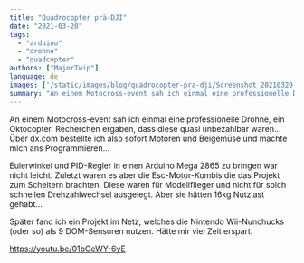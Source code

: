 ```yaml
---
title: "Quadrocopter prä-DJI"
date: "2021-03-20"
tags: 
  - "arduino"
  - "drohne"
  - "quadcopter"
authors: ["MajorTwip"]
language: de
images: ['/static/images/blog/quadrocopter-pra-dji/Screenshot_20210320-204149_YouTube.jpg']
summary: "An einem Motocross-event sah ich einmal eine professionelle Drohne, ein Oktocopter. Recherchen ergaben, dass diese quasi unbezahlbar waren... Über dx.com bestellte ich also sofort Motoren und Beigemüse und machte mich ans Programmieren..."
---
```


An einem Motocross-event sah ich einmal eine professionelle Drohne, ein Oktocopter. Recherchen ergaben, dass diese quasi unbezahlbar waren... Über dx.com bestellte ich also sofort Motoren und Beigemüse und machte mich ans Programmieren...

Eulerwinkel und PID-Regler in einen Arduino Mega 2865 zu bringen war nicht leicht. Zuletzt waren es aber die Esc-Motor-Kombis die das Projekt zum Scheitern brachten. Diese waren für Modellflieger und nicht für solch schnellen Drehzahlwechsel ausgelegt. Aber sie hätten 16kg Nutzlast gehabt...

Später fand ich ein Projekt im Netz, welches die Nintendo Wii-Nunchucks (oder so) als 9 DOM-Sensoren nutzen. Hätte mir viel Zeit erspart.

https://youtu.be/01bGeWY-6yE
